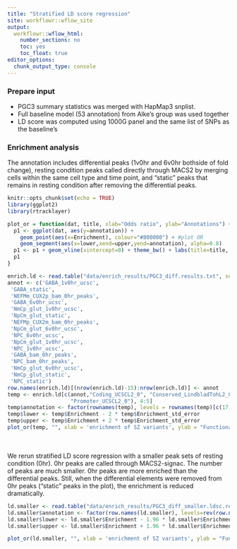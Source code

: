 ```yaml
---
title: "Stratified LD score regression"
site: workflowr::wflow_site
output:
  workflowr::wflow_html:
    number_sections: no
    toc: yes
    toc_float: true
editor_options:
  chunk_output_type: console
---
```


### Prepare input
* PGC3 summary statistics was merged with HapMap3 snplist. 
* Full baseline model (53 annotation) from Alke's group was used together
* LD score was computed using 1000G panel and the same list of SNPs as the baseline's

### Enrichment analysis
The annotation includes differential peaks (1v0hr and 6v0hr bothside of fold change), resting condition peaks called directly through MACS2 by merging cells within the same cell type and time point, and "static" peaks that remains in resting condition after removing the differential peaks.
```r
knitr::opts_chunk$set(echo = TRUE)
library(ggplot2)
library(rtracklayer)

plot_or = function(dat, title, xlab="Odds ratio", ylab="Annotations") {
  p1 <- ggplot(dat, aes(y=annotation)) + 
    geom_point(aes(x=Enrichment), colour="#800000") + #plot OR
    geom_segment(aes(x=lower,xend=upper,yend=annotation), alpha=0.8)
  p1 <- p1 + geom_vline(xintercept=0) + theme_bw() + labs(title=title, x=xlab, y=ylab)
  p1
}
```

```r
enrich.ld <- read.table("data/enrich_results/PGC3_diff.results.txt", sep="\t", header=T, row.names=1)
annot <- c('GABA_1v0hr_ucsc',
 'GABA_static',
 'NEFMm_CUX2p_bam_0hr_peaks',
 'GABA_6v0hr_ucsc',
 'NmCp_glut_1v0hr_ucsc',
 'NpCm_glut_static',
 'NEFMp_CUX2m_bam_0hr_peaks',
 'NpCm_glut_6v0hr_ucsc',
 'NPC_6v0hr_ucsc',
 'NpCm_glut_1v0hr_ucsc',
 'NPC_1v0hr_ucsc',
 'GABA_bam_0hr_peaks',
 'NPC_bam_0hr_peaks',
 'NmCp_glut_6v0hr_ucsc',
 'NmCp_glut_static',
 'NPC_static')
row.names(enrich.ld)[(nrow(enrich.ld)-15):nrow(enrich.ld)] <- annot
temp <- enrich.ld[c(annot,"Coding_UCSCL2_0", "Conserved_LindbladTohL2_0",
                    "Promoter_UCSCL2_0"), 4:5]
temp$annotation <- factor(rownames(temp), levels = rownames(temp)[c(17,18,19,15,6,16,2,3,7,13,12,14,5,8,10,9,11,4,1)])
temp$lower <- temp$Enrichment - 2 * temp$Enrichment_std_error
temp$upper <- temp$Enrichment + 2 * temp$Enrichment_std_error
plot_or(temp, "", xlab = 'enrichment of SZ variants', ylab = "Functional annotations")
```

<br><br>
We rerun stratified LD score regression with a smaller peak sets of resting condition (0hr). 0hr peaks are called through MACS2-signac. The number of peaks are much smaller. 0hr peaks are more enriched than the differential peaks. Still, when the differential elements were removed from 0hr peaks ("static" peaks in the plot), the enrichment is reduced dramatically. 
```r
ld.smaller <- read.table("data/enrich_results/PGC3_diff_smaller.ldsc.results", sep="\t", header=T, row.names=1)
ld.smaller$annotation <- factor(row.names(ld.smaller), levels=rev(row.names(ld.smaller)))
ld.smaller$lower <- ld.smaller$Enrichment - 1.96 * ld.smaller$Enrichment_std_error
ld.smaller$upper <- ld.smaller$Enrichment + 1.96 * ld.smaller$Enrichment_std_error

plot_or(ld.smaller, "", xlab = 'enrichment of SZ variants', ylab = "Functional annotations")
```





